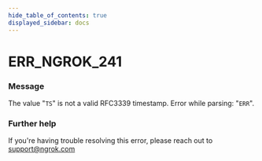 ```yaml
---
hide_table_of_contents: true
displayed_sidebar: docs
---
```



# ERR_NGROK_241

### Message

The value "`TS`" is not a valid RFC3339 timestamp. Error while parsing: "`ERR`".

### Further help

If you're having trouble resolving this error, please reach out to [support@ngrok.com](mailto:support@ngrok.com?subject=Help%20with%20ERR_NGROK_241)

<ErrorDetails error="err_ngrok_241" />
